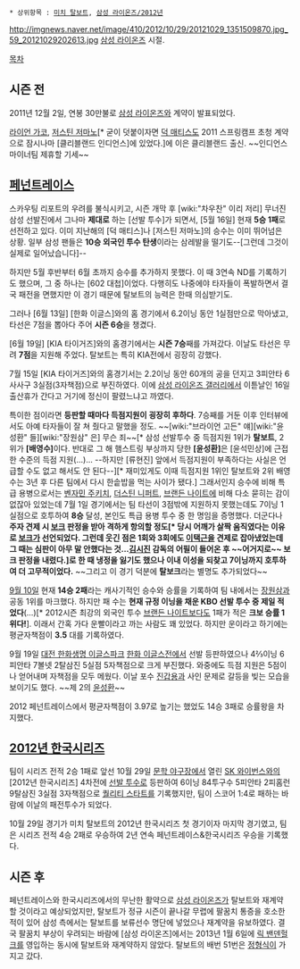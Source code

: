  * 상위항목 : [[미치 탈보트]], [[삼성 라이온즈/2012년]]

http://imgnews.naver.net/image/410/2012/10/29/20121029_1351509870.jpg_59_20121029202613.jpg [[삼성 라이온즈]] 시절.

[[목차]]
== 시즌 전 ==
2011년 12월 2일, 연봉 30만불로 [[삼성 라이온즈]]와 계약이 발표되었다.

[[라이언 가코]], [[저스틴 저마노]][* 굳이 덧붙이자면 [[덕 매티스]]도 2011 스프링캠프 초청 계약으로 잠시나마 [클리블랜드 인디언스]에 있었다.]에 이은 클리블랜드 출신. ~~인디언스 마이너팀 제휴할 기세~~

== [[페넌트레이스]] ==
스카우팅 리포트의 우려를 불식시키고, 시즌 개막 후 [wiki:"차우찬" 이리 저리] 무너진 삼성 선발진에서 그나마 '''제대로''' 하는 [선발 투수]가 되면서, [5월 16일] 현재 '''5승 1패'''로 선전하고 있다. 이미 지난해의 [덕 매티스]나 [저스틴 저마노]의 승수는 이미 뛰어넘은 상황. 일부 삼성 팬들은 '''10승 외국인 투수 탄생'''이라는 삼레발을 떨기도--[그런데 그것이 실제로 일어났습니다]--

하지만 5월 후반부터 6월 초까지 승수를 추가하지 못했다. 이 때 3연속 ND를 기록하기도 했으며, 그 중 하나는 [602 대첩]이었다. 다행히도 나중에야 타자들이 폭발하면서 결국 패전을 면했지만 이 경기 때문에 탈보트의 능력은 한때 의심받기도. 

그러나 [6월 13일] [한화 이글스]와의 홈 경기에서 6.2이닝 동안 1실점만으로 막아냈고, 타선은 7점을 뽑아다 주어 '''시즌 6승'''을 챙겼다.

[6월 19일] [KIA 타이거즈]와의 홈경기에서는 '''시즌 7승'''째를 가져갔다. 이날도 타선은 무려 '''7점'''을 지원해 주었다. 탈보트는 특히 KIA전에서 굉장히 강했다.

7월 15일 [KIA 타이거즈]와의 홈경기서는 2.2이닝 동안 60개의 공을 던지고 3피안타 6사사구 3실점(3자책점)으로 부진하였다. 이에 [[삼성 라이온즈 갤러리]]에서 이튿날인 16일 출산휴가 간다고 거기에 정신이 팔렸느냐고 까였다.

특이한 점이라면 '''등판할 때마다 득점지원이 굉장히 후하다'''. 7승째를 거둔 이후 인터뷰에서도 아예 타자들이 잘 쳐 줬다고 말했을 정도. ~~[wiki:"브라이언 고든" 얘][wiki:"윤성환" 들][wiki:"장원삼" 은] 무슨 죄~~[* 삼성 선발투수 중 득점지원 1위가 '''탈보트''', 2위가 '''[배영수]'''이다. 반대로 그 해 햄스트링 부상까지 당한 '''[윤성환]'''은 [윤석민상]에 근접한 수준의 득점 지원(...)... --하지만 [류현진] 앞에서 득점지원이 부족하다는 사실은 언급할 수도 없고 해서도 안 된다--][* 재미있게도 이때 득점지원 1위인 탈보트와 2위 배영수는 3년 후 다른 팀에서 다시 한솥밥을 먹는 사이가 됐다.] 그래서인지 승수에 비해 특급 용병으로서는 [[벤자민 주키치]], [[더스틴 니퍼트]], [[브랜든 나이트]]에 비해 다소 묻히는 감이 없잖아 있었는데 7월 1일 경기에서는 팀 타선이 3점밖에 지원하지 못했는데도 7이닝 1실점으로 호투하여 '''8승''' 달성, 본인도 특급 용병 투수 중 한 명임을 증명했다. 더군다나 '''주자 견제 시 [[보크]] 판정을 받아 격하게 항의할 정도[* 당시 어깨가 살짝 움직였다는 이유로 [[보크]]가 선언되었다. 그런데 웃긴 점은 1회와 3회에도 [[이택근]]을 견제로 잡아냈었는데 그 때는 심판이 아무 말 안했다는 것...[[김시진]] 감독의 어필이 들어온 후 ~~어거지로~~ 보크 판정을 내렸다.]로 한 때 냉정을 잃기도 했으나 이내 이성을 되찾고 7이닝까지 호투하여 더 고무적이었다.''' ~~그리고 이 경기 덕분에 '''탈보크'''라는 별명도 추가되었다~~

[[9월 10일]] 현재 '''14승 2패'''라는 캐사기적인 승수와 승률을 기록하여 팀 내에서는 [[장원삼]]과 공동 1위를 마크했다. 하지만 패 수는 '''현재 규정 이닝을 채운 KBO 선발 투수 중 제일 적었다'''(…)[* 2012시즌 최강의 외국인 투수 [[브랜든 나이트]]보다도 1패가 적은 '''크보 승률 1위다!''']. 이래서 간혹 가다 운빨이라고 까는 사람도 꽤 있었다. 하지만 운이라고 하기에는 평균자책점이 '''3.5''' 대를 기록하였다.

9월 19일 [[대전 한화생명 이글스파크]] [[한화 이글스]]전에서 선발 등판하였으나 4⅔이닝 6피안타 7볼넷 2탈삼진 5실점 5자책점으로 크게 부진했다. 와중에도 득점 지원은 5점이나 얻어내며 자책점을 모두 메웠다.
이날 포수 [[진갑용]]과 사인 문제로 갈등을 빚는 모습을 보이기도 했다. ~~제 2의 [[윤성환]]~~

2012 페넌트레이스에서 평균자책점이 3.97로 높기는 했었도 14승 3패로 승률왕을 차지했다. 

== [[2012년 한국시리즈]] ==
팀이 시리즈 전적 2승 1패로 앞선 10월 29일 [[문학 야구장]]에서 열린 [[SK 와이번스]]와의 [2012년 한국시리즈] 4차전에 [[선발 투수]]로 등판하여 6이닝 84투구수 5피안타 2피홈런 9탈삼진 3실점 3자책점으로 [[퀄리티 스타트]]를 기록했지만, 팀이 스코어 1:4로 패하는 바람에 이날의 패전투수가 되었다.

10월 29일 경기가 미치 탈보트의 2012년 한국시리즈 첫 경기이자 마지막 경기였고, 팀은 시리즈 전적 4승 2패로 우승하여 2년 연속 페넌트레이스&한국시리즈 우승을 기록했다.
== 시즌 후 ==
페넌트레이스와 한국시리즈에서의 무난한 활약으로 [[삼성 라이온즈]]가 탈보트와 재계약할 것이라고 예상되었지만, 탈보트가 정규 시즌이 끝나갈 무렵에 팔꿈치 통증을 호소한 적이 있어 삼성 측에서는 탈보트를 보류선수 명단에 넣었으나 재계약을 유보하였다. 결국 팔꿈치 부상이 우려되는 바람에 [삼성 라이온즈]에서는 2013년 1월 6일에 [[릭 밴덴헐크]]를 영입하는 동시에 탈보트와 재계약하지 않았다. 탈보트의 배번 51번은 [[정형식]]이 가지고 갔다.

